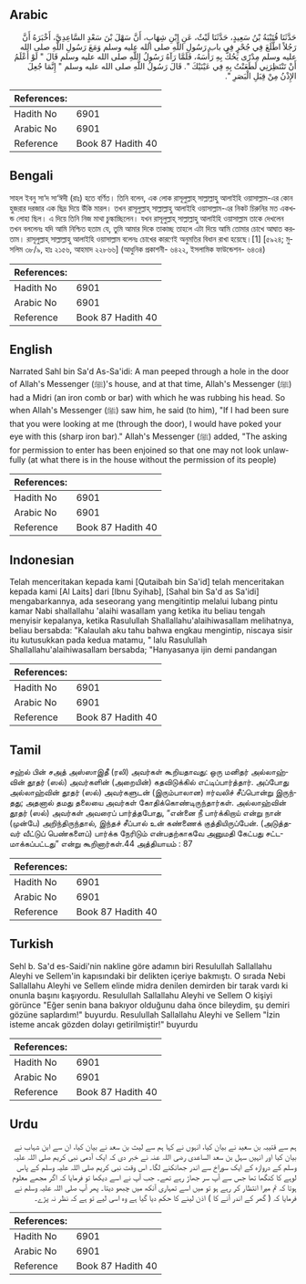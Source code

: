 ## Arabic


<div dir="rtl" lang="ar" style={{fontSize:'larger',backgroundColor:'#f8f9fa',padding:20}}>
حَدَّثَنَا قُتَيْبَةُ بْنُ سَعِيدٍ، حَدَّثَنَا لَيْثٌ، عَنِ ابْنِ شِهَابٍ، أَنَّ سَهْلَ بْنَ سَعْدٍ السَّاعِدِيَّ، أَخْبَرَهُ أَنَّ رَجُلاً اطَّلَعَ فِي جُحْرٍ فِي باب رَسُولِ اللَّهِ صلى الله عليه وسلم وَمَعَ رَسُولِ اللَّهِ صلى الله عليه وسلم مِدْرًى يَحُكُّ بِهِ رَأْسَهُ، فَلَمَّا رَآهُ رَسُولُ اللَّهِ صلى الله عليه وسلم قَالَ ‏"‏ لَوْ أَعْلَمُ أَنْ تَنْتَظِرَنِي لَطَعَنْتُ بِهِ فِي عَيْنَيْكَ ‏"‏‏.‏ قَالَ رَسُولُ اللَّهِ صلى الله عليه وسلم ‏"‏ إِنَّمَا جُعِلَ الإِذْنُ مِنْ قِبَلِ الْبَصَرِ ‏"‏‏.‏
</div>
<div style={{backgroundColor:'#f8f9fa',padding:20, marginBottom: 10}}><table> <thead> <tr> <th>References:</th> <th></th> </tr> </thead> <tbody><tr><td>Hadith No</td><td>6901</td></tr><tr><td>Arabic No</td><td>6901</td></tr><tr><td>Reference</td><td>Book 87 Hadith 40</td></tr></tbody></table></div>

## Bengali


<div dir="ltr" lang="bn" style={{fontSize:'larger',backgroundColor:'#f8f9fa',padding:20}}>
সাহল ইবনু সা‘দ সা‘ঈদী (রাঃ) হতে বর্ণিত। তিনি বলেন, এক লোক রাসূলুল্লাহ্ সাল্লাল্লাহু আলাইহি ওয়াসাল্লাম-এর কোন হুজরার দরজার এক ছিদ্র দিয়ে উঁকি মারল। তখন রাসূলুল্লাহ্ সাল্লাল্লাহু আলাইহি ওয়াসাল্লাম-এর নিকট চিরুনির মত একখন্ড লোহা ছিল। এ দিয়ে তিনি নিজ মাথা চুল্কাচ্ছিলেন। যখন রাসূলুল্লাহ্ সাল্লাল্লাহু আলাইহি ওয়াসাল্লাম তাকে দেখলেন তখন বললেনঃ যদি আমি নিশ্চিত হতাম যে, তুমি আমার দিকে তাকাচ্ছ তাহলে এটা দিয়ে আমি তোমার চোখে আঘাত করতাম। রাসূলুল্লাহ্ সাল্লাল্লাহু আলাইহি ওয়াসাল্লাম বলেনঃ চোখের কারণেই অনুমতির বিধান রাখা হয়েছে।[1] [৫৯২৪; মুসলিম ৩৮/৯, হাঃ ২১৫৬, আহমাদ ২২৮৬৬] (আধুনিক প্রকাশনী- ৬৪২২, ইসলামিক ফাউন্ডেশন- ৬৪৩৪)
</div>
<div style={{backgroundColor:'#f8f9fa',padding:20, marginBottom: 10}}><table> <thead> <tr> <th>References:</th> <th></th> </tr> </thead> <tbody><tr><td>Hadith No</td><td>6901</td></tr><tr><td>Arabic No</td><td>6901</td></tr><tr><td>Reference</td><td>Book 87 Hadith 40</td></tr></tbody></table></div>

## English


<div dir="ltr" lang="en" style={{fontSize:'larger',backgroundColor:'#f8f9fa',padding:20}}>
Narrated Sahl bin Sa'd As-Sa'idi: A man peeped through a hole in the door of Allah's Messenger (ﷺ)'s house, and at that time, Allah's Messenger (ﷺ) had a Midri (an iron comb or bar) with which he was rubbing his head. So when Allah's Messenger (ﷺ) saw him, he said (to him), "If I had been sure that you were looking at me (through the door), I would have poked your eye with this (sharp iron bar)." Allah's Messenger (ﷺ) added, "The asking for permission to enter has been enjoined so that one may not look unlawfully (at what there is in the house without the permission of its people)
</div>
<div style={{backgroundColor:'#f8f9fa',padding:20, marginBottom: 10}}><table> <thead> <tr> <th>References:</th> <th></th> </tr> </thead> <tbody><tr><td>Hadith No</td><td>6901</td></tr><tr><td>Arabic No</td><td>6901</td></tr><tr><td>Reference</td><td>Book 87 Hadith 40</td></tr></tbody></table></div>

## Indonesian


<div dir="ltr" lang="id" style={{fontSize:'larger',backgroundColor:'#f8f9fa',padding:20}}>
Telah menceritakan kepada kami [Qutaibah bin Sa'id] telah menceritakan kepada kami [Al Laits] dari [Ibnu Syihab], [Sahal bin Sa'd as Sa'idi] mengabarkannya, ada seseorang yang mengitintip melalui lubang pintu kamar Nabi shallallahu 'alaihi wasallam yang ketika itu beliau tengah menyisir kepalanya, ketika Rasulullah Shallallahu'alaihiwasallam melihatnya, beliau bersabda: "Kalaulah aku tahu bahwa engkau mengintip, niscaya sisir itu kutusukkan pada kedua matamu, " lalu Rasulullah Shallallahu'alaihiwasallam bersabda; "Hanyasanya ijin demi pandangan
</div>
<div style={{backgroundColor:'#f8f9fa',padding:20, marginBottom: 10}}><table> <thead> <tr> <th>References:</th> <th></th> </tr> </thead> <tbody><tr><td>Hadith No</td><td>6901</td></tr><tr><td>Arabic No</td><td>6901</td></tr><tr><td>Reference</td><td>Book 87 Hadith 40</td></tr></tbody></table></div>

## Tamil


<div dir="ltr" lang="ta" style={{fontSize:'larger',backgroundColor:'#f8f9fa',padding:20}}>
சஹ்ல் பின் சஅத் அஸ்ஸாஇதீ (ரலி) அவர்கள் கூறியதாவது: ஒரு மனிதர் அல்லாஹ்வின் தூதர் (ஸல்) அவர்களின் (அறையின்) கதவிடுக்கில் எட்டிப்பார்த்தார். அப்போது அல்லாஹ்வின் தூதர் (ஸல்) அவர்களுடன் (இரும்பாலான) ஈர்வலிச் சீப்பொன்று இருந்தது; அதனால் தமது தலையை அவர்கள் கோதிக்கொண்டிருந்தார்கள். அல்லாஹ்வின் தூதர் (ஸல்) அவர்கள் அவரைப் பார்த்தபோது, “என்னை நீ பார்க்கிறாய் என்று நான் (முன்பே) அறிந்திருந்தால், இந்தச் சீப்பால் உன் கண்ணைக் குத்தியிருப்பேன். (அடுத்தவர் வீட்டுப் பெண்களைப்) பார்க்க நேரிடும் என்பதற்காகவே அனுமதி கேட்பது சட்டமாக்கப்பட்டது” என்று கூறினார்கள்.44 அத்தியாயம் : 87
</div>
<div style={{backgroundColor:'#f8f9fa',padding:20, marginBottom: 10}}><table> <thead> <tr> <th>References:</th> <th></th> </tr> </thead> <tbody><tr><td>Hadith No</td><td>6901</td></tr><tr><td>Arabic No</td><td>6901</td></tr><tr><td>Reference</td><td>Book 87 Hadith 40</td></tr></tbody></table></div>

## Turkish


<div dir="ltr" lang="tr" style={{fontSize:'larger',backgroundColor:'#f8f9fa',padding:20}}>
Sehl b. Sa'd es-Saidi'nin nakline göre adamın biri Resulullah Sallallahu Aleyhi ve Sellem'in kapısındaki bir delikten içeriye bakmıştı. O sırada Nebi Sallallahu Aleyhi ve Sellem elinde midra denilen demirden bir tarak vardı ki onunla başını kaşıyordu. Resulullah Sallallahu Aleyhi ve Sellem O kişiyi görünce "Eğer senin bana bakıyor olduğunu daha önce bileydim, şu demiri gözüne saplardım!" buyurdu. Resulullah Sallallahu Aleyhi ve Sellem "İzin isteme ancak gözden dolayı getirilmiştir!" buyurdu
</div>
<div style={{backgroundColor:'#f8f9fa',padding:20, marginBottom: 10}}><table> <thead> <tr> <th>References:</th> <th></th> </tr> </thead> <tbody><tr><td>Hadith No</td><td>6901</td></tr><tr><td>Arabic No</td><td>6901</td></tr><tr><td>Reference</td><td>Book 87 Hadith 40</td></tr></tbody></table></div>

## Urdu


<div dir="rtl" lang="ur" style={{fontSize:'larger',backgroundColor:'#f8f9fa',padding:20}}>
ہم سے قتیبہ بن سعید نے بیان کیا، انہوں نے کہا ہم سے لیث بن سعد نے بیان کیا، ان سے ابن شہاب نے بیان کیا اور انہیں سہل بن سعد الساعدی رضی اللہ عنہ نے خبر دی کہ ایک آدمی نبی کریم صلی اللہ علیہ وسلم کے دروازہ کے ایک سوراخ سے اندر جھانکنے لگا۔ اس وقت نبی کریم صلی اللہ علیہ وسلم کے پاس لوہے کا کنگھا تھا جس سے آپ سر جھاڑ رہے تھے۔ جب آپ نے اسے دیکھا تو فرمایا کہ اگر مجھے معلوم ہوتا کہ تم میرا انتظار کر رہے ہو تو میں اسے تمہاری آنکھ میں چبھو دیتا۔ پھر آپ صلی اللہ علیہ وسلم نے فرمایا کہ ( گھر کے اندر آنے کا ) اذن لینے کا حکم دیا گیا ہے وہ اسی لیے تو ہے کہ نظر نہ پڑے۔
</div>
<div style={{backgroundColor:'#f8f9fa',padding:20, marginBottom: 10}}><table> <thead> <tr> <th>References:</th> <th></th> </tr> </thead> <tbody><tr><td>Hadith No</td><td>6901</td></tr><tr><td>Arabic No</td><td>6901</td></tr><tr><td>Reference</td><td>Book 87 Hadith 40</td></tr></tbody></table></div>